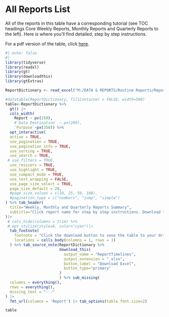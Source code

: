 # All Reports List {.unnumbered}

All of the reports in this table have a corresponding tutorial (see TOC headings Core Weekly Reports, Monthly Reports and Quarterly Reports to the left). Here is where you'll find detailed, step by step instructions.

For a pdf version of the table, click [here](reports-pdf.qmd).

```r
#| echo: false
#| 
library(tidyverse)
library(readxl)
library(gt)
library(downloadthis)
library(gtExtras)

ReportDictionary <- read_excel("M:/DATA & REPORTS/Routine Reports/ReportDictionary.xlsx")

#datatable(ReportDictionary, fillContainer = FALSE, width=500)
table<-ReportDictionary %>% 
  gt() |>
  cols_width(
    Report ~ px(250),
    #`Data Destination` ~ px(200),
    `Purpose`~px(350)) %>%
  opt_interactive(
  active = TRUE,
  use_pagination = TRUE,
  use_pagination_info = TRUE,
  use_sorting = TRUE,
  use_search = TRUE,
 # use_filters = TRUE,
  use_resizers = TRUE,
  use_highlight = TRUE,
  use_compact_mode = TRUE,
  use_text_wrapping = FALSE,
  use_page_size_select = TRUE,
  page_size_default = 20,
  #page_size_values = c(10, 25, 50, 100),
  #pagination_type = c("numbers", "jump", "simple")
) %>% tab_header(
  title="Weekly, Monthly and Quarterly Reports Summary",
  subtitle="Click report name for step by step instructions. Download the entire table via button below"
)|>
 # cols_hide(columns = trim) %>%
 # opt_stylize(style=6, color="cyan")|>
  tab_footnote(
    footnote = "Click the download button to save the table to your drive.",
    locations = cells_body(columns = 1, rows = 1)
  ) %>% tab_source_note(ReportDictionary %>%
                        download_this(
                          output_name = "ReportTimelines",
                          output_extension = ".xlsx",
                          button_label = "Download Excel",
                          button_type="primary"
                        )
                        ) %>% sub_missing(
  columns = everything(),
  rows = everything(),
  missing_text = "---"
) |>
  fmt_url(columns = 'Report') |> tab_options(table.font.size=2)

table

```